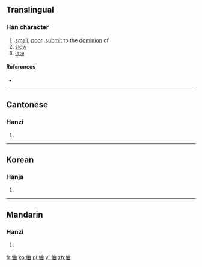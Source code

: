 ==Translingual==

===Han character===
{{Han char|rn=9|rad=人|as=06|sn=8|four=|canj=人廿田 (OTW)|ids=⿰[[亻]][[曲]]}}

# [[small]], [[poor]], [[submit]] to the [[dominion]] of
# [[slow]]
# [[late]]

====References====
* {{Han ref|kx=0100.260|hdz=10147.110|uh=344B|ud=13387}}

----

==Cantonese==

===Hanzi===
{{yue-hanzi|jyut=[[kung4]]|y=kung4}}

# {{defn|lang=yue|sort=人06}}

----

==Korean==

===Hanja===
{{ko-hanja|hangeul=궁|rv=gung|mr=kung|y=kwung}}

# {{defn|lang=ko|sort=人06}}

----

==Mandarin==

===Hanzi===
{{cmn-hanzi|pin=[[qióng]] ([[qiong2]]), [[jiòng]] ([[jiong4]]), [[kǒng]] ([[kong3]])|wg=ch'iung<sup>2</sup>, chiung<sup>4</sup>, k'ung<sup>3</sup>}}

# {{defn|lang=cmn|sort=人06}}

[[fr:㑋]]
[[ko:㑋]]
[[pl:㑋]]
[[vi:㑋]]
[[zh:㑋]]